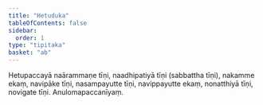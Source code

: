 ```yaml
---
title: "Hetuduka"
tableOfContents: false
sidebar:
  order: 1
type: "tipitaka"
basket: "ab"
---
```



<DynamicBreadcrumb />

<Division number="24">

<Paragraph number="593">
Hetupaccayā naārammaṇe tīṇi, naadhipatiyā tīṇi (sabbattha tīṇi), nakamme ekaṃ, navipāke tīṇi, nasampayutte tīṇi, navippayutte ekaṃ, nonatthiyā tīṇi, novigate tīṇi.

</Paragraph>
</Division>

<Paragraph number="594" type="center">
Anulomapaccanīyaṃ.
</Paragraph>